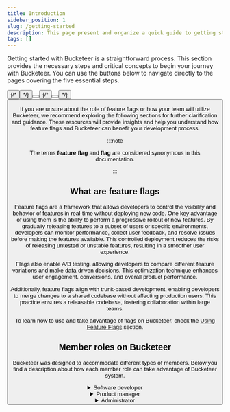 ```yaml
---
title: Introduction
sidebar_position: 1
slug: /getting-started
description: This page present and organize a quick guide to getting started with the documentation.
tags: []
---
```



Getting started with Bucketeer is a straightforward process. This section provides the necessary steps and critical concepts to begin your journey with Bucketeer. You can use the buttons below to navigate directly to the pages covering the five essential steps.

<ButtonShelf>
  <Button
    redirect="../getting-started/create-bucketeer-account"
    title="1. Create an acccount"
    info="Learn about account types, roles and how to create an account."
  />
  {/* <Button
    redirect="../getting-started/get-your-credentials"
    title="Get your credentials "
    info="Get your credentials to start using Bucketeer."
  /> */}
  <Button
    redirect="../getting-started/bucketeer-dashboard"
    title="2. Bucketeer dashboard"
    info="Check all the main functions and panels available on the Bucketeer Dashboard."
  />
  <Button
    redirect="../getting-started/quickstart"
    title="3. Quickstart"
    info="Present all steps to create a feature flag and integrate it to your system."
  />
  {/* <Button
    redirect="../getting-started/choose-sdk"
    title="3. Choose an SDK"
    info="Evaluate the SDK options available to take advantage of Bucketeer solution."
  />
  <Button
    redirect="../getting-started/integrate-bucketeer"
    title="4. Integrate to Bucketeer"
    info="Learn the mains steps to integrate your application with Bucketeer."
  /> */}
  <Button
    redirect="../getting-started/bucketeer-vocabulary"
    title="4. Bucketeer vocabulary "
    info="Guides you through the principal terms used in Bucketeer's documentation."
  />
</ButtonShelf>

If you are unsure about the role of feature flags or how your team will utilize Bucketeer, we recommend exploring the following sections for further clarification and guidance. These resources will provide insights and help you understand how feature flags and Bucketeer can benefit your development process.

:::note

The terms **feature flag** and **flag** are considered synonymous in this documentation.

:::

## What are feature flags

Feature flags are a framework that allows developers to control the visibility and behavior of features in real-time without deploying new code. One key advantage of using them is the ability to perform a progressive rollout of new features. By gradually releasing features to a subset of users or specific environments, developers can monitor performance, collect user feedback, and resolve issues before making the features available. This controlled deployment reduces the risks of releasing untested or unstable features, resulting in a smoother user experience.

Flags also enable A/B testing, allowing developers to compare different feature variations and make data-driven decisions. This optimization technique enhances user engagement, conversions, and overall product performance.

Additionally, feature flags align with trunk-based development, enabling developers to merge changes to a shared codebase without affecting production users. This practice ensures a releasable codebase, fostering collaboration within large teams.

To learn how to use and take advantage of flags on Bucketeer, check the [Using Feature Flags](../using-feature-flags) section.

## Member roles on Bucketeer

Bucketeer was designed to accommodate different types of members. Below you find a description about how each member role can take advantage of Bucketeer system.

<details>
  <summary>Software developer</summary>
  <p>
    As a software developer, your role in using Bucketeer involves creating and
    implementing feature flags in your code to control the behavior and
    visibility of features in your application. Bucketeer provides a
    comprehensive dashboard where you can define and manage feature flags.
  </p>
  <p>
    To get started, you will need to set up feature flags on the Bucketeer
    dashboard. You can refer to the
    <a href="../using-feature-flags"> Using Feature Flags</a> guide to learn more
    about the process. Once you have your credentials and have created a feature
    flag, you can choose an SDK that best suits your application. The <a href="./choose-sdk">
      Choose an SDK
    </a> guide can assist you in making the proper selection. The <a href="../sdk">
      SDK
    </a> section of the documentation provides instructions on how to set up and
    integrate the chosen SDK into your codebase.
  </p>
  <p>
    Once you grasp how flags work, you can collaborate with other
    organization members to determine how you want to target different
    variations to specific users or user groups. As you add more feature flags to your application, your team can organize them across different environments to ensure effective management and deployment.
  </p>

  <p>
    In addition to working with feature flags, as a software developer, you may
    also have responsibilities related to feature management. You can use automation solutions to toggle flags according to your needs.
  </p>
</details>

<details>
  <summary>Product manager</summary>
  <p>
    As a product manager or rollout manager, part of your responsibilities
    involves strategically coordinating deployments and feature releases.
  </p>
  <p>
    First and foremost, it is important to understand how to enable or disable
    feature flags. Familiarize yourself with managing flags and the mechanisms
    for toggling them on and off with the
    <a href="../using-feature-flags"> Using Feature Flags</a> guide.
  </p>
  <p>
    In addition to managing flags, you play a crucial role in designing and
    monitoring experiments to assess the impact of feature releases. These
    experiments involve a series of actions to test specific hypotheses. By
    leveraging feature flags, you can selectively target different flag
    variations to specific user base segments. Thus, you can observe and compare
    the reactions and behaviors of different user groups.
  </p>
  <p>
    Utilizing feature flags enables you to conduct various types of testing,
    such as A/B testing. For more detailed information on experimentation,
    please refer to the
    <a href="../using-feature-flags/testing-with0flags"> Testing with flags </a>
    resource.
  </p>
  <p>
    By effectively utilizing flags and conducting thoughtful experiments, you
    can gain valuable insights into the impact of feature releases, optimize
    user experiences, and make informed decisions to drive the success of your
    product.
  </p>
</details>

<details>
  <summary>Administrator</summary>
  <p>
    As an account administrator in Bucketeer, you hold important
    responsibilities related to project and environment management, as well as
    user administration. Your role involves creating new projects, setting up
    environments, and managing members within the Bucketeer platform.
  </p>
  <p>
    One of your primary tasks is to create new projects. Projects serve as a way
    to organize and manage multiple members within Bucketeer. Each project has
    its own distinct set of environments and feature flags, allowing for
    efficient management of different development initiatives. A guide on how to
    create new projects will be provided in the feature.
  </p>
  <p>
    Creating and managing environments is another key responsibility.
    Environments enable you to oversee and control your feature flags throughout
    the entire development lifecycle, from local development to various stages.
    By setting up different environments, you can ensure smooth and
    well-organized flag management within specific contexts. A guide on how to
    create new projects will be provided in the feature.
  </p>
  <p>
    Additionally, as an administrator, you manage members within the Bucketeer
    platform. This includes tasks such as adding or removing members, assigning
    appropriate roles and permissions, and ensuring that the right level of
    access is granted to individuals based on their responsibilities. Check{' '}
    <a href="../getting-started/create-bucketeer-account">
      Create Bucketeer's account
    </a>{' '}
    to learn more about accounts creation or access the{' '}
    <a href="../best-practice/account-types">Bucketeer account types</a> to
    learn more about the existing roles.
  </p>
</details>
